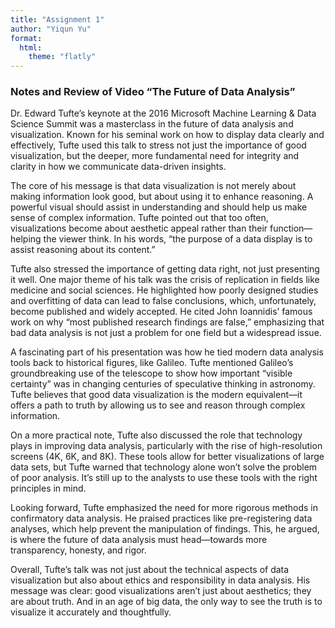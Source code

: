 ```yaml
---
title: "Assignment 1"
author: "Yiqun Yu"
format: 
  html:
    theme: "flatly"
---
```


### Notes and Review of Video "The Future of Data Analysis"

Dr. Edward Tufte’s keynote at the 2016 Microsoft Machine Learning & Data Science Summit was a masterclass in the future of data analysis and visualization. Known for his seminal work on how to display data clearly and effectively, Tufte used this talk to stress not just the importance of good visualization, but the deeper, more fundamental need for integrity and clarity in how we communicate data-driven insights.

The core of his message is that data visualization is not merely about making information look good, but about using it to enhance reasoning. A powerful visual should assist in understanding and should help us make sense of complex information. Tufte pointed out that too often, visualizations become about aesthetic appeal rather than their function—helping the viewer think. In his words, “the purpose of a data display is to assist reasoning about its content.”

Tufte also stressed the importance of getting data right, not just presenting it well. One major theme of his talk was the crisis of replication in fields like medicine and social sciences. He highlighted how poorly designed studies and overfitting of data can lead to false conclusions, which, unfortunately, become published and widely accepted. He cited John Ioannidis’ famous work on why “most published research findings are false,” emphasizing that bad data analysis is not just a problem for one field but a widespread issue.

A fascinating part of his presentation was how he tied modern data analysis tools back to historical figures, like Galileo. Tufte mentioned Galileo’s groundbreaking use of the telescope to show how important “visible certainty” was in changing centuries of speculative thinking in astronomy. Tufte believes that good data visualization is the modern equivalent—it offers a path to truth by allowing us to see and reason through complex information.

On a more practical note, Tufte also discussed the role that technology plays in improving data analysis, particularly with the rise of high-resolution screens (4K, 6K, and 8K). These tools allow for better visualizations of large data sets, but Tufte warned that technology alone won’t solve the problem of poor analysis. It’s still up to the analysts to use these tools with the right principles in mind.

Looking forward, Tufte emphasized the need for more rigorous methods in confirmatory data analysis. He praised practices like pre-registering data analyses, which help prevent the manipulation of findings. This, he argued, is where the future of data analysis must head—towards more transparency, honesty, and rigor.

Overall, Tufte’s talk was not just about the technical aspects of data visualization but also about ethics and responsibility in data analysis. His message was clear: good visualizations aren’t just about aesthetics; they are about truth. And in an age of big data, the only way to see the truth is to visualize it accurately and thoughtfully.